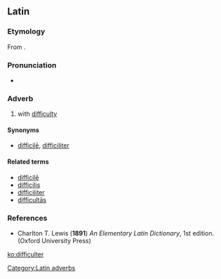 ==Latin==

===Etymology===
From {{m|la|difficilis||difficult, troublesome}}.

===Pronunciation===
* {{a|Classical}} {{IPA|/dif.fiˈkul.ter/|lang=la}}

===Adverb===
{{la-adv|difficul||ter}}

# with [[difficulty]]

====Synonyms====
* {{sense|with difficulty}} [[difficile#Latin|difficilē]], [[difficiliter]]

====Related terms====
* [[difficile#Latin|difficilē]]
* [[difficilis]]
* [[difficiliter]]
* [[difficultas|difficultās]]

===References===
* Charlton T. Lewis ('''1891''') ''An Elementary Latin Dictionary'', 1st edition. (Oxford University Press)

[[Category:Latin adverbs]]

[[ko:difficulter]]